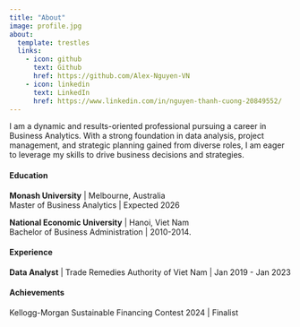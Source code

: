 ```yaml
---
title: "About"
image: profile.jpg
about:
  template: trestles
  links:
    - icon: github
      text: Github
      href: https://github.com/Alex-Nguyen-VN
    - icon: linkedin
      text: LinkedIn
      href: https://www.linkedin.com/in/nguyen-thanh-cuong-20849552/
---
```


I am a dynamic and results-oriented professional pursuing a career in Business Analytics. With a strong foundation in data analysis, project management, and strategic planning gained from diverse roles, I am eager to leverage my skills to drive business decisions and strategies.

#### Education

**Monash University** \| Melbourne, Australia\
Master of Business Analytics \| Expected 2026

**National Economic University** \| Hanoi, Viet Nam\
Bachelor of Business Administration \| 2010-2014.

#### Experience

**Data Analyst** \| Trade Remedies Authority of Viet Nam \| Jan 2019 - Jan 2023

#### Achievements

Kellogg-Morgan Sustainable Financing Contest 2024 \| Finalist
